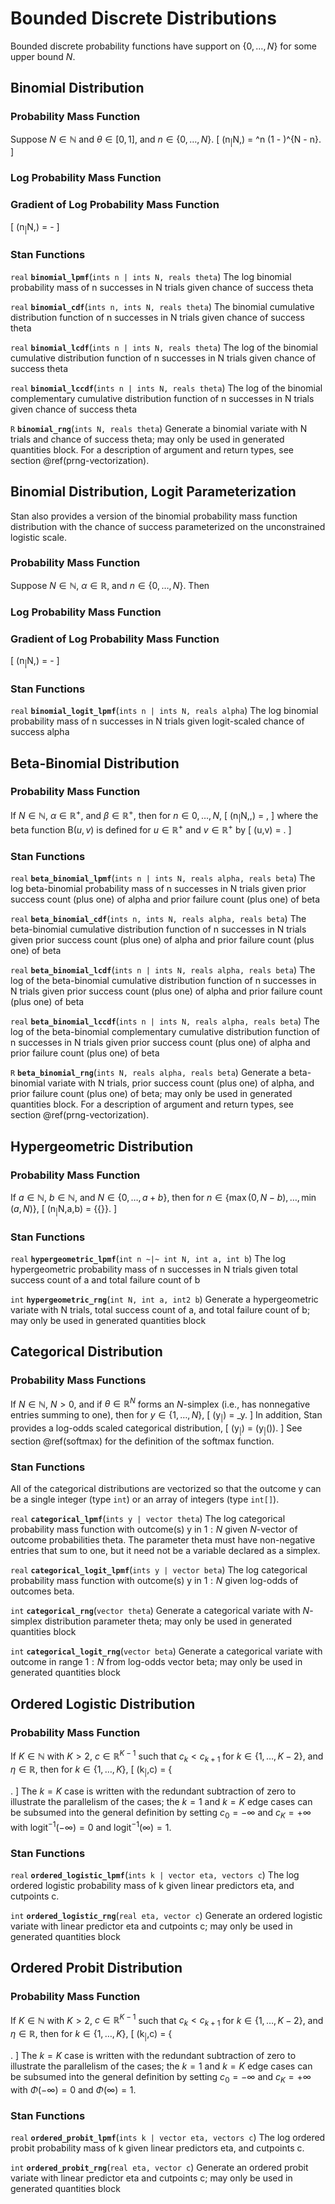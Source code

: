 # Bounded Discrete Distributions

Bounded discrete probability functions have support on $\{ 0, \ldots,
N \}$ for some upper bound $N$.

## Binomial Distribution

### Probability Mass Function

Suppose $N \in \mathbb{N}$ and $\theta \in [0,1]$, and $n \in
\{0,\ldots,N\}$. \[ \text{Binomial}(n~|~N,\theta) = \binom{N}{n}
\theta^n (1 - \theta)^{N - n}. \]

### Log Probability Mass Function

\begin{eqnarray*} \log \text{Binomial}(n~|~N,\theta) & = & \log
\Gamma(N+1) - \log \Gamma(n + 1) - \log \Gamma(N- n + 1) \\[4pt] & & {
} + n \log \theta + (N - n) \log (1 - \theta), \end{eqnarray*}

### Gradient of Log Probability Mass Function

\[ \frac{\partial}{\partial \theta} \log \text{Binomial}(n~|~N,\theta)
= \frac{n}{\theta} - \frac{N - n}{1 - \theta} \]

### Stan Functions

<!-- binomial -->
<!-- real; binomial_lpmf; (ints n | ints N, reals theta); -->

`real` **`binomial_lpmf`**(`ints n | ints N, reals theta`)
The log binomial probability mass of n successes in N trials given
chance of success theta

<!-- real; binomial_cdf; (ints n, ints N, reals theta); -->

`real` **`binomial_cdf`**(`ints n, ints N, reals theta`)
The binomial cumulative distribution function of n successes in N
trials given chance of success theta

<!-- real; binomial_lcdf; (ints n | ints N, reals theta); -->

`real` **`binomial_lcdf`**(`ints n | ints N, reals theta`)
The log of the binomial cumulative distribution function of n
successes in N trials given chance of success theta

<!-- real; binomial_lccdf; (ints n | ints N, reals theta); -->

`real` **`binomial_lccdf`**(`ints n | ints N, reals theta`)
The log of the binomial complementary cumulative distribution function
of n successes in N trials given chance of success theta

<!-- binomial -->
<!-- R; binomial_rng; (ints N, reals theta); -->

`R` **`binomial_rng`**(`ints N, reals theta`)
Generate a binomial variate with N trials and chance of success theta;
may only be used in generated quantities block. For a description of
argument and return types, see section \@ref(prng-vectorization).

## Binomial Distribution, Logit Parameterization

Stan also provides a version of the binomial probability mass function
distribution with the chance of success parameterized on the
unconstrained logistic scale.

### Probability Mass Function

Suppose $N \in \mathbb{N}$, $\alpha \in \mathbb{R}$, and $n \in
\{0,\ldots,N\}$.  Then  \begin{eqnarray*}
\text{BinomialLogit}(n~|~N,\alpha) & = &
\text{Binomial}(n~|~N,\text{logit}^{-1}(\alpha)) \\[6pt] & = &
\binom{N}{n} \left( \text{logit}^{-1}(\alpha) \right)^{n}  \left( 1 -
\text{logit}^{-1}(\alpha) \right)^{N - n}.  \end{eqnarray*}

### Log Probability Mass Function

\begin{eqnarray*} \log \text{BinomialLogit}(n~|~N,\alpha) & = & \log
\Gamma(N+1) - \log \Gamma(n + 1) - \log \Gamma(N- n + 1) \\[4pt]   & &
{ } + n \log \text{logit}^{-1}(\alpha) + (N - n) \log \left( 1 -
\text{logit}^{-1}(\alpha) \right), \end{eqnarray*}

### Gradient of Log Probability Mass Function

\[ \frac{\partial}{\partial \alpha} \log
\text{BinomialLogit}(n~|~N,\alpha) =
\frac{n}{\text{logit}^{-1}(-\alpha)} - \frac{N -
n}{\text{logit}^{-1}(\alpha)} \]

### Stan Functions

<!-- binomial_logit -->
<!-- real; binomial_logit_lpmf; (ints n | ints N, reals alpha); -->

`real` **`binomial_logit_lpmf`**(`ints n | ints N, reals alpha`)
The log binomial probability mass of n successes in N trials given
logit-scaled chance of success alpha

## Beta-Binomial Distribution

### Probability Mass Function

If $N \in \mathbb{N}$, $\alpha \in \mathbb{R}^+$, and $\beta \in
\mathbb{R}^+$, then for $n \in {0,\ldots,N}$, \[
\text{BetaBinomial}(n~|~N,\alpha,\beta) = \binom{N}{n}
\frac{\mathrm{B}(n+\alpha, N -n +   \beta)}{\mathrm{B}(\alpha,\beta)},
\] where the beta function $\mathrm{B}(u,v)$ is defined for $u \in
\mathbb{R}^+$ and $v \in \mathbb{R}^+$ by \[ \mathrm{B}(u,v) =
\frac{\Gamma(u) \ \Gamma(v)}{\Gamma(u + v)}. \]

### Stan Functions

<!-- beta_binomial -->
<!-- real; beta_binomial_lpmf; (ints n | ints N, reals alpha, reals beta); -->

`real` **`beta_binomial_lpmf`**(`ints n | ints N, reals alpha, reals beta`)
The log beta-binomial probability mass of n successes in N trials
given prior success count (plus one) of alpha and prior failure count
(plus one) of beta

<!-- real; beta_binomial_cdf; (ints n, ints N, reals alpha, reals beta); -->

`real` **`beta_binomial_cdf`**(`ints n, ints N, reals alpha, reals beta`)
The beta-binomial cumulative distribution function of n successes in N
trials given prior success count (plus one) of alpha and prior failure
count (plus one) of beta

<!-- real; beta_binomial_lcdf; (ints n | ints N, reals alpha, reals beta); -->

`real` **`beta_binomial_lcdf`**(`ints n | ints N, reals alpha, reals beta`)
The log of the beta-binomial cumulative distribution function of n
successes in N trials given prior success count (plus one) of alpha
and prior failure count (plus one) of beta

<!-- real; beta_binomial_lccdf; (ints n | ints N, reals alpha, reals beta); -->

`real` **`beta_binomial_lccdf`**(`ints n | ints N, reals alpha, reals beta`)
The log of the beta-binomial complementary cumulative distribution
function of n successes in N trials given prior success count (plus
one) of alpha and prior failure count (plus one) of beta

<!-- beta_binomial -->
<!-- R; beta_binomial_rng; (ints N, reals alpha, reals beta); -->

`R` **`beta_binomial_rng`**(`ints N, reals alpha, reals beta`)
Generate a beta-binomial variate with N trials, prior success count
(plus one) of alpha, and prior failure count (plus one) of beta; may
only be used in generated quantities block. For a description of
argument and return types, see section \@ref(prng-vectorization).

## Hypergeometric Distribution

### Probability Mass Function

If $a \in \mathbb{N}$, $b \in \mathbb{N}$, and $N \in
\{0,\ldots,a+b\}$, then for $n \in \{\max(0,N-b),\ldots,\min(a,N)\}$,
\[ \text{Hypergeometric}(n~|~N,a,b) = \frac{\normalsize{\binom{a}{n}
\binom{b}{N - n}}}      {\normalsize{\binom{a + b}{N}}}. \]

### Stan Functions

<!-- hypergeometric -->
<!-- real; hypergeometric_lpmf; (int n ~|~ int N, int a, int b); -->

`real` **`hypergeometric_lpmf`**(`int n ~|~ int N, int a, int b`)
The log hypergeometric probability mass of n successes in N trials
given total success count of a and total failure count of b

<!-- hypergeometric -->
<!-- int; hypergeometric_rng; (int N, int a, int2 b); -->

`int` **`hypergeometric_rng`**(`int N, int a, int2 b`)
Generate a hypergeometric variate with N trials, total success count
of a, and total failure count of b; may only be used in generated
quantities block

## Categorical Distribution {#categorical-distribution}

### Probability Mass Functions

If $N \in \mathbb{N}$, $N > 0$, and if $\theta \in \mathbb{R}^N$ forms
an $N$-simplex (i.e., has nonnegative entries summing to one), then
for $y \in \{1,\ldots,N\}$, \[ \text{Categorical}(y~|~\theta) =
\theta_y. \] In addition, Stan provides a log-odds scaled categorical
distribution, \[ \text{CategoricalLogit}(y~|~\beta) =
\text{Categorical}(y~|~\text{softmax}(\beta)). \] See section
\@ref(softmax) for the definition of the softmax function.

### Stan Functions

All of the categorical distributions are vectorized so that the
outcome y can be a single integer (type `int`) or an array of integers
(type `int[]`).

<!-- categorical -->
<!-- real; categorical_lpmf; (ints y | vector theta); -->

`real` **`categorical_lpmf`**(`ints y | vector theta`)
The log categorical probability mass function with outcome(s) y in
$1:N$ given $N$-vector of outcome probabilities theta. The parameter
theta must have non-negative entries that sum to one, but it need not
be a variable declared as a simplex.

<!-- categorical_logit -->
<!-- real; categorical_logit_lpmf; (ints y | vector beta); -->

`real` **`categorical_logit_lpmf`**(`ints y | vector beta`)
The log categorical probability mass function with outcome(s) y in
$1:N$ given log-odds of outcomes beta.

<!-- categorical -->
<!-- int; categorical_rng; (vector theta); -->

`int` **`categorical_rng`**(`vector theta`)
Generate a categorical variate with $N$-simplex distribution parameter
theta; may only be used in generated quantities block

<!-- categorical_logit -->
<!-- int; categorical_logit_rng; (vector beta); -->

`int` **`categorical_logit_rng`**(`vector beta`)
Generate a categorical variate with outcome in range $1:N$ from
log-odds vector beta; may only be used in generated quantities block

## Ordered Logistic Distribution

### Probability Mass Function

If $K \in \mathbb{N}$ with $K > 2$, $c \in \mathbb{R}^{K-1}$ such that
$c_k < c_{k+1}$ for $k \in \{1,\ldots,K-2\}$, and $\eta \in
\mathbb{R}$, then for $k \in \{1,\ldots,K\}$, \[
\text{OrderedLogistic}(k~|~\eta,c) = \left\{ \begin{array}{ll} 1 -
\text{logit}^{-1}(\eta - c_1)  &  \text{if } k = 1, \\[4pt]
\text{logit}^{-1}(\eta - c_{k-1}) - \text{logit}^{-1}(\eta - c_{k})  &
\text{if } 1 < k < K, \text{and} \\[4pt] \text{logit}^{-1}(\eta -
c_{K-1}) - 0  &  \text{if } k = K. \end{array} \right. \] The $k=K$
case is written with the redundant subtraction of zero to illustrate
the parallelism of the cases; the $k=1$ and $k=K$ edge cases can be
subsumed into the general definition by setting $c_0 = -\infty$ and
$c_K = +\infty$ with $\text{logit}^{-1}(-\infty) = 0$ and
$\text{logit}^{-1}(\infty) = 1$.

### Stan Functions

<!-- ordered_logistic -->
<!-- real; ordered_logistic_lpmf; (ints k | vector eta, vectors c); -->

`real` **`ordered_logistic_lpmf`**(`ints k | vector eta, vectors c`)
The log ordered logistic probability mass of k given linear predictors
eta, and cutpoints c.

<!-- int; ordered_logistic_rng; (real eta, vector c); -->

`int` **`ordered_logistic_rng`**(`real eta, vector c`)
Generate an ordered logistic variate with linear predictor eta and
cutpoints c; may only be used in generated quantities block

## Ordered Probit Distribution

### Probability Mass Function

If $K \in \mathbb{N}$ with $K > 2$, $c \in \mathbb{R}^{K-1}$ such that
$c_k < c_{k+1}$ for $k \in \{1,\ldots,K-2\}$, and $\eta \in
\mathbb{R}$, then for $k \in \{1,\ldots,K\}$, \[
\text{OrderedProbit}(k~|~\eta,c) = \left\{ \begin{array}{ll} 1 -
\Phi(\eta - c_1) & \text{if } k = 1, \\[4pt] \Phi(\eta - c_{k-1}) -
\Phi(\eta - c_{k})  & \text{if } 1 < k < K, \text{and} \\[4pt]
\Phi(\eta - c_{K-1}) - 0 & \text{if } k = K. \end{array} \right. \]
The $k=K$ case is written with the redundant subtraction of zero to
illustrate the parallelism of the cases; the $k=1$ and $k=K$ edge
cases can be subsumed into the general definition by setting $c_0 =
-\infty$ and $c_K = +\infty$ with $\Phi(-\infty) = 0$ and
$\Phi(\infty) = 1$.

### Stan Functions

<!-- ordered_probit -->
<!-- real; ordered_probit_lpmf; (ints k | vector eta, vectors c); -->

`real` **`ordered_probit_lpmf`**(`ints k | vector eta, vectors c`)
The log ordered probit probability mass of k given linear predictors
eta, and cutpoints c.

<!-- int; ordered_probit_rng; (real eta, vector c); -->

`int` **`ordered_probit_rng`**(`real eta, vector c`)
Generate an ordered probit variate with linear predictor eta and
cutpoints c; may only be used in generated quantities block

